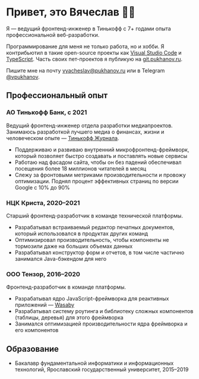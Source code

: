 # Привет, это Вячеслав&nbsp;👋🏻

Я — ведущий фронтенд-инженер в Тинькофф с 7+ годами опыта профессиональной веб-разработки.

Программирование для меня не только работа, но и хобби. Я контрибьютил в такие open-source проекты как [Visual Studio Code](https://github.com/microsoft/vscode/pulls?q=is%3Apr+author%3Avpukhanov) и [TypeScript](https://github.com/microsoft/TypeScript/pulls?q=is%3Apr+author%3Avpukhanov). Часть своих пет-проектов я публикую на [git.pukhanov.ru](http://git.pukhanov.ru/explore/).

Пишите мне на почту [vyacheslav@pukhanov.ru](mailto:vyacheslav@pukhanov.ru) или в Telegram [@vpukhanov](https://t.me/vpukhanov).

## Профессиональный опыт

### АО Тинькофф Банк, с 2021

Ведущий фронтенд-инженер отдела разработки медиапроектов. Занимаюсь разработкой лучшего медиа о финансах, жизни и человеческом опыте — [Тинькофф Журнала](https://journal.tinkoff.ru/).

- Поддерживаю и развиваю внутренний микрофронтенд-фреймворк, который позволяет быстро создавать и поставлять новые сервисы
- Работаю над фасадом сайта, чтобы он без падений обеспечивал посещения более 18 миллионов читателей в месяц
- Слежу за фронтовыми метриками производительности и провожу оптимизации. Поднял процент эффективных страниц по версии Google с 10% до 90%

### НЦК Криста, 2020–2021

Старший фронтенд-разработчик в команде технической платформы.

- Разрабатывал встраиваемый редактор печатных документов, который использовался в продуктах других команд
- Оптимизировал производительность, чтобы компоненты не тормозили даже на больших объемах данных
- Разрабатывал конструктор форм и отчетов, в том числе частично занимался Java-бэкендом для него

### ООО Тензор, 2016–2020

Фронтенд-разработчик в команде платформы.

- Разрабатывал ядро JavaScript-фреймворка для реактивных приложений — [Wasaby](https://wasaby.dev/)
- Разрабатывал систему роутинга и библиотеку сложных компонентов (таблицы, деревья) для этого фреймворка
- Занимался оптимизацией производительности ядра фреймворка и его компонентов

## Образование

- Бакалавр фундаментальной информатики и информационных технологий, Ярославский государственный университет, 2015–2019

